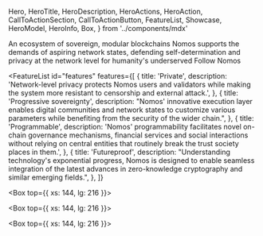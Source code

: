   Hero,
  HeroTitle,
  HeroDescription,
  HeroActions,
  HeroAction,
  CallToActionSection,
  CallToActionButton,
  FeatureList,
  Showcase,
  HeroModel,
  HeroInfo,
  Box,
} from '../components/mdx'

<Hero size="large">
  <HeroInfo>
    <HeroTitle>
      An ecosystem of sovereign, modular blockchains
    </HeroTitle>
    <HeroDescription>
       Nomos supports the demands of aspiring network states, defending self-determination and privacy at the network level for humanity's underserved
    </HeroDescription>
    <HeroActions>
      <HeroAction href="https://twitter.com/Nomos_tech" target="_blank">
        Follow Nomos
      </HeroAction>
    </HeroActions>
  </HeroInfo>
  <HeroModel
    modelId={'bust01'}
    mode={'abstract'}
    rotateSpeed={0.04}
    startY={'bottom'}
    asciiConfig={{
      characters: ' l.o.g.o.s ',
      resolution: 0.17
    }}
  />
</Hero>

<FeatureList
  id="features"
  features={[
    {
      title: 'Private',
      description:
        'Network-level privacy protects Nomos users and validators while making the system more resistant to censorship and external attack.',
    },
    {
      title: 'Progressive sovereignty',
      description:
        "Nomos\' innovative execution layer enables digital communities and network states to customize various parameters while benefiting from the security of the wider chain.",
    },
    {
      title: 'Programmable',
      description:
        'Nomos\' programmability facilitates novel on-chain governance mechanisms, financial services and social interactions without relying on central entities that routinely break the trust society places in them.',
    },
    {
      title: 'Futureproof',
      description:
        "Understanding technology's exponential progress, Nomos is designed to enable seamless integration of the latest advances in zero-knowledge cryptography and similar emerging fields.",
    },
  ]}
>
</FeatureList>

<Box top={{ xs: 144, lg: 216 }}>
  <CallToActionSection
    title="Used by"
    columns={2}
    description="Nomos is still under development as part of the Logos Collective's tech stack. Logos builds shared public infrastructure to provide trust-minimized, corruption-resistant governing services and social institutions to underserved citizens."
  />
</Box>

<Box top={{ xs: 144, lg: 216 }}>
  <CallToActionSection
    title="Contributors"
    columns={1}
    description="Nomos is designed and built by a group of blockchain R&D veterans and ZK cryptography specialists that share a common goal of building technologies to make the world more just, equitable and free."
    label="Read more"
    href="/about/team"
    target="_self"
  />
</Box>

<Box top={{ xs: 144, lg: 216 }}>
  <CallToActionSection
    title="Development roadmap"
    description="Central to the Nomos project is its novel consensus protocol, Carnot. Currently, the team is focused primarily on implementing Carnot as it will be foundational to all future development."
    label="Read more"
    href="/about/roadmap"
    target="_self"
  />
</Box>
